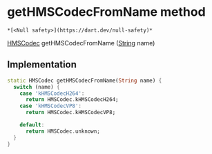 # getHMSCodecFromName method

    *[<Null safety>](https://dart.dev/null-safety)*

[HMSCodec](../../hmssdk_flutter/HMSCodec-class) getHMSCodecFromName
([String](https://api.flutter.dev/flutter/dart-core/String-class.html) name)

## Implementation

```dart
static HMSCodec getHMSCodecFromName(String name) {
  switch (name) {
    case 'kHMSCodecH264':
      return HMSCodec.kHMSCodecH264;
    case 'kHMSCodecVP8':
      return HMSCodec.kHMSCodecVP8;

    default:
      return HMSCodec.unknown;
  }
}
```
